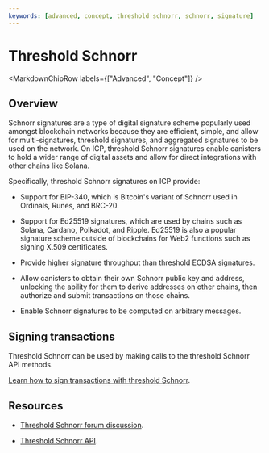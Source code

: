 ```yaml
---
keywords: [advanced, concept, threshold schnorr, schnorr, signature]
---
```



# Threshold Schnorr

<MarkdownChipRow labels={["Advanced", "Concept"]} />

## Overview

Schnorr signatures are a type of digital signature scheme popularly used amongst blockchain networks because they are efficient, simple, and allow for multi-signatures, threshold signatures, and aggregated signatures to be used on the network. On ICP, threshold Schnorr signatures enable canisters to hold a wider range of digital assets and allow for direct integrations with other chains like Solana.

Specifically, threshold Schnorr signatures on ICP provide:

- Support for BIP-340, which is Bitcoin's variant of Schnorr used in Ordinals, Runes, and BRC-20.

- Support for Ed25519 signatures, which are used by chains such as Solana, Cardano, Polkadot, and Ripple. Ed25519 is also a popular signature scheme outside of blockchains for Web2 functions such as signing X.509 certificates.

- Provide higher signature throughput than threshold ECDSA signatures.

- Allow canisters to obtain their own Schnorr public key and address, unlocking the ability for them to derive addresses on other chains, then authorize and submit transactions on those chains.

- Enable Schnorr signatures to be computed on arbitrary messages.

## Signing transactions

Threshold Schnorr can be used by making calls to the threshold Schnorr API methods.

[Learn how to sign transactions with threshold Schnorr](./signing-messages-t-schnorr.mdx).

## Resources

- [Threshold Schnorr forum discussion](https://forum.dfinity.org/t/t-schnorr-facilitating-brc-20-trading-solana-integration-certificate-signing-and-more/28993).

- [Threshold Schnorr API](https://internetcomputer.org/docs/current/references/ic-interface-spec#ic-schnorr_public_key).
